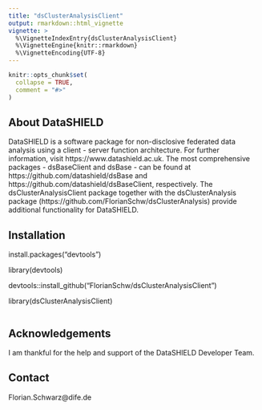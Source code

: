 ```yaml
---
title: "dsClusterAnalysisClient"
output: rmarkdown::html_vignette
vignette: >
  %\VignetteIndexEntry{dsClusterAnalysisClient}
  %\VignetteEngine{knitr::rmarkdown}
  %\VignetteEncoding{UTF-8}
---
```


```r
knitr::opts_chunk$set(
  collapse = TRUE,
  comment = "#>"
)
```

## About DataSHIELD

DataSHIELD is a software package for non-disclosive federated data analysis using a client - server function architecture. For further information, visit https://www.datashield.ac.uk. The most comprehensive packages - dsBaseClient and dsBase - can be found at https://github.com/datashield/dsBase and https://github.com/datashield/dsBaseClient, respectively.
The dsClusterAnalysisClient package together with the dsClusterAnalysis package (https://github.com/FlorianSchw/dsClusterAnalysis) provide additional functionality for DataSHIELD.


## Installation

install.packages("devtools")

library(devtools)

devtools::install_github("FlorianSchw/dsClusterAnalysisClient")

library(dsClusterAnalysisClient)



```r



```

## Acknowledgements

I am thankful for the help and support of the DataSHIELD Developer Team.


## Contact

Florian.Schwarz@dife.de






```r


```
